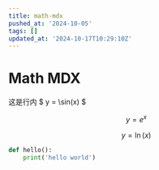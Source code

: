 ```yaml
---
title: math-mdx
pushed_at: '2024-10-05'
tags: []
updated_at: '2024-10-17T10:29:10Z'
---
```


# Math MDX

这是行内 $ y = \sin(x) $

$$
y = e^x
$$
```math
y = \ln(x)
```
```py
def hello():
    print('hello world')
```

